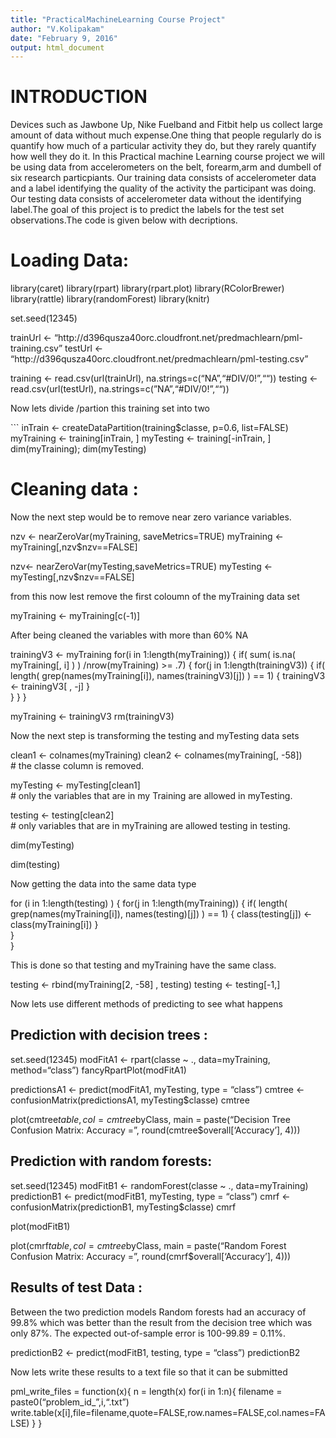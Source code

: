 ```yaml
---
title: "PracticalMachineLearning Course Project"
author: "V.Kolipakam"
date: "February 9, 2016"
output: html_document
---
```


INTRODUCTION
============

Devices such as Jawbone Up, Nike Fuelband and Fitbit help us collect large amount of data without much expense.One thing that people regularly do is quantify how much of a particular activity they do, but they rarely quantify how well they do it. In this 
Practical machine Learning course project we will be using data from accelerometers on the belt, forearm,arm and dumbell of six research particpiants.
Our training data consists of accelerometer data and a label identifying the quality of the activity the participant was doing. Our testing data consists of accelerometer data without the identifying label.The goal  of this project is to predict the labels for the test set observations.The code is given below with decriptions.


Loading Data:
=============
library(caret)
library(rpart)
library(rpart.plot)
library(RColorBrewer)
library(rattle)
library(randomForest)
library(knitr)


set.seed(12345)

trainUrl <- "http://d396qusza40orc.cloudfront.net/predmachlearn/pml-training.csv"
testUrl <- "http://d396qusza40orc.cloudfront.net/predmachlearn/pml-testing.csv"

training <- read.csv(url(trainUrl), na.strings=c("NA","#DIV/0!",""))
testing <- read.csv(url(testUrl), na.strings=c("NA","#DIV/0!",""))

Now lets divide /partion this training set into two

```
inTrain <- createDataPartition(training$classe, p=0.6, list=FALSE)
myTraining <- training[inTrain, ]
myTesting <- training[-inTrain, ]
dim(myTraining); dim(myTesting)


Cleaning data :
================

Now the next step would be to remove near zero variance variables.

nzv <- nearZeroVar(myTraining, saveMetrics=TRUE)
myTraining <- myTraining[,nzv$nzv==FALSE]

nzv<- nearZeroVar(myTesting,saveMetrics=TRUE)
myTesting <- myTesting[,nzv$nzv==FALSE]

from this now lest remove the first coloumn of the myTraining data set

myTraining <- myTraining[c(-1)]

After being cleaned the variables with more than 60% NA

trainingV3 <- myTraining
for(i in 1:length(myTraining)) {
    if( sum( is.na( myTraining[, i] ) ) /nrow(myTraining) >= .7) {
        for(j in 1:length(trainingV3)) {
            if( length( grep(names(myTraining[i]), names(trainingV3)[j]) ) == 1)  {
                trainingV3 <- trainingV3[ , -j]
            }   
        } 
    }
}

myTraining <- trainingV3
rm(trainingV3)

Now the next step is transforming the testing and myTesting data sets


clean1 <- colnames(myTraining)
clean2 <- colnames(myTraining[, -58])  
# the classe column is removed.

myTesting <- myTesting[clean1]        
# only the variables that are in my Training are allowed in myTesting.

testing <- testing[clean2]           
# only variables that are in myTraining are allowed testing in testing.

dim(myTesting)

dim(testing)

Now getting the data into the same data type

for (i in 1:length(testing) ) {
    for(j in 1:length(myTraining)) {
        if( length( grep(names(myTraining[i]), names(testing)[j]) ) == 1)  {
            class(testing[j]) <- class(myTraining[i])
        }      
    }      
}

This is done so that testing and myTraining have the same class.

testing <- rbind(myTraining[2, -58] , testing)
testing <- testing[-1,]

Now lets use different methods of predicting to see what happens 

Prediction with decision trees :
--------------------------------

set.seed(12345)
modFitA1 <- rpart(classe ~ ., data=myTraining, method="class")
fancyRpartPlot(modFitA1)

predictionsA1 <- predict(modFitA1, myTesting, type = "class")
cmtree <- confusionMatrix(predictionsA1, myTesting$classe)
cmtree


plot(cmtree$table, col = cmtree$byClass, main = paste("Decision Tree Confusion Matrix: Accuracy =", round(cmtree$overall['Accuracy'], 4)))


Prediction with random forests:
-------------------------------

set.seed(12345)
modFitB1 <- randomForest(classe ~ ., data=myTraining)
predictionB1 <- predict(modFitB1, myTesting, type = "class")
cmrf <- confusionMatrix(predictionB1, myTesting$classe)
cmrf


plot(modFitB1)

plot(cmrf$table, col = cmtree$byClass, main = paste("Random Forest Confusion Matrix: Accuracy =", round(cmrf$overall['Accuracy'], 4)))

Results of test Data :
-----------------------
Between the two prediction models Random forests had an accuracy of 99.8% which was better than the result from the decision tree which was only 87%.
The expected out-of-sample error is 100-99.89 = 0.11%.


predictionB2 <- predict(modFitB1, testing, type = "class")
predictionB2

Now lets write these results to a text file so that it can be submitted

pml_write_files = function(x){
    n = length(x)
    for(i in 1:n){
        filename = paste0("problem_id_",i,".txt")
        write.table(x[i],file=filename,quote=FALSE,row.names=FALSE,col.names=FALSE)
    }
}






